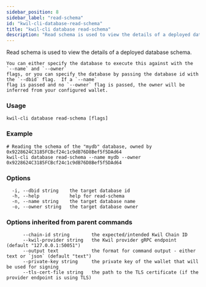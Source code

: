 ```yaml
---
sidebar_position: 8
sidebar_label: "read-schema"
id: "kwil-cli-database-read-schema"
title: "kwil-cli database read-schema"
description: "Read schema is used to view the details of a deployed database schema."
---
```


Read schema is used to view the details of a deployed database schema.

	You can either specify the database to execute this against with the `--name` and `--owner` 
	flags, or you can specify the database by passing the database id with the `--dbid` flag.  If a `--name`
	flag is passed and no `--owner` flag is passed, the owner will be inferred from your configured wallet.

### Usage

```
kwil-cli database read-schema [flags]
```

### Example

```
# Reading the schema of the "mydb" database, owned by 0x9228624C3185FCBcf24c1c9dB76D8Bef5f5DAd64
kwil-cli database read-schema --name mydb --owner 0x9228624C3185FCBcf24c1c9dB76D8Bef5f5DAd64
```

### Options

```
  -i, --dbid string    the target database id
  -h, --help           help for read-schema
  -n, --name string    the target database name
  -o, --owner string   the target database owner
```

### Options inherited from parent commands

```
      --chain-id string        the expected/intended Kwil Chain ID
      --kwil-provider string   the Kwil provider gRPC endpoint (default "127.0.0.1:50051")
      --output text            the format for command output - either text or `json` (default "text")
      --private-key string     the private key of the wallet that will be used for signing
      --tls-cert-file string   the path to the TLS certificate (if the provider endpoint is using TLS)
```

